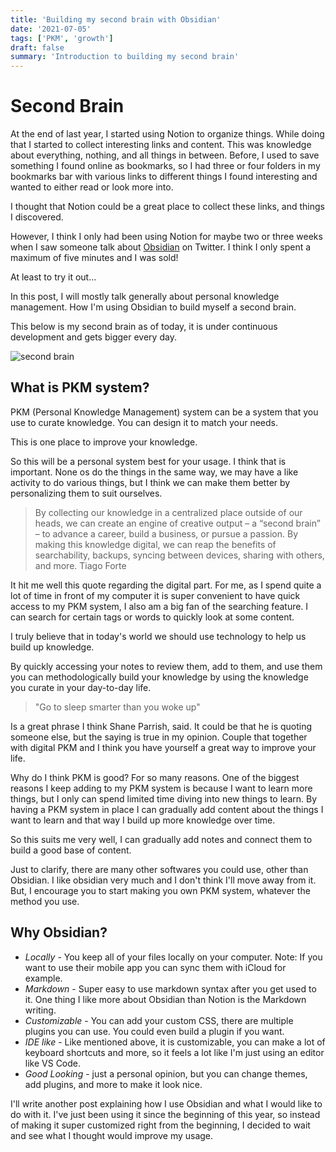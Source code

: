 ```yaml
---
title: 'Building my second brain with Obsidian'
date: '2021-07-05'
tags: ['PKM', 'growth']
draft: false
summary: 'Introduction to building my second brain'
---
```


# Second Brain

At the end of last year, I started using Notion to organize things. While doing that I started to collect interesting links and content.
This was knowledge about everything, nothing, and all things in between.
Before, I used to save something I found online as bookmarks, so I had three or four folders in my bookmarks bar
with various links to different things I found interesting and wanted to either read or look more into.

I thought that Notion could be a great place to collect these links, and things I discovered.

However, I think I only had been using Notion for maybe two or three weeks when I saw someone talk about [Obsidian](https://obsidian.md/) on Twitter.
I think I only spent a maximum of five minutes and I was sold!

At least to try it out...

In this post, I will mostly talk generally about personal knowledge management.
How I'm using Obsidian to build myself a second brain.

This below is my second brain as of today, it is under continuous development and gets bigger every day.

<Image alt="second brain" src="/static/images/obsidian.png" width={450} height={400} />

## What is PKM system?

PKM (Personal Knowledge Management) system can be a system that you use to curate knowledge.
You can design it to match your needs.

This is one place to improve your knowledge.

So this will be a personal system best for your usage. I think that is important. None os do the things in the same way, we may have a like activity to do various things,
but I think we can make them better by personalizing them to suit ourselves.

> By collecting our knowledge in a centralized place outside of our heads, we can create an engine of creative output – a “second brain” – to advance a career, build a business, or pursue a passion. By making this knowledge digital, we can reap the benefits of searchability, backups, syncing between devices, sharing with others, and more.
> Tiago Forte

It hit me well this quote regarding the digital part. For me, as I spend quite a lot of time in front of my computer it is super convenient to
have quick access to my PKM system, I also am a big fan of the searching feature. I can search for certain tags or words to quickly look at some content.

I truly believe that in today's world we should use technology to help us build up knowledge.

By quickly accessing your notes to review them, add to them, and use them you can methodologically build your knowledge by using the knowledge you curate in your day-to-day life.

> "Go to sleep smarter than you woke up"

Is a great phrase I think Shane Parrish, said. It could be that he is quoting someone else, but the saying is true in my opinion. Couple that together with digital PKM and
I think you have yourself a great way to improve your life.

Why do I think PKM is good?
For so many reasons.
One of the biggest reasons I keep adding to my PKM system is because I want to learn more things, but I only can spend limited time diving into new things to learn.
By having a PKM system in place I can gradually add content about the things I want to learn and that way I build up more knowledge over time.

So this suits me very well, I can gradually add notes and connect them to build a good base of content.

Just to clarify, there are many other softwares you could use, other than Obsidian. I like obsidian very much and I don't think I'll move away from it. But, I encourage you to start making you own PKM system, whatever the method you use.

## Why Obsidian?

- _Locally_ - You keep all of your files locally on your computer. Note: If you want to use their mobile app you can sync them with iCloud for example.
- _Markdown_ - Super easy to use markdown syntax after you get used to it. One thing I like more about Obsidian than Notion is the Markdown writing.
- _Customizable_ - You can add your custom CSS, there are multiple plugins you can use. You could even build a plugin if you want.
- _IDE like_ - Like mentioned above, it is customizable, you can make a lot of keyboard shortcuts and more, so it feels a lot like I'm just using an editor like VS Code.
- _Good Looking_ - just a personal opinion, but you can change themes, add plugins, and more to make it look nice.

I'll write another post explaining how I use Obsidian and what I would like to do with it.
I've just been using it since the beginning of this year, so instead of making it super customized right from the beginning, I decided to wait and see what I thought
would improve my usage.
